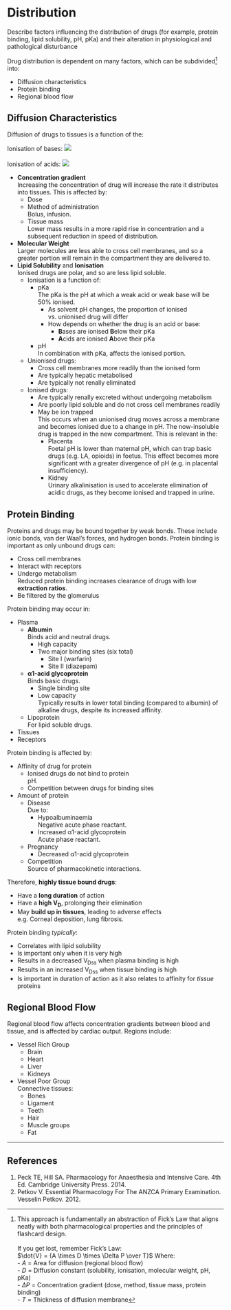 # Distribution

:::dual
Describe factors influencing the distribution of drugs (for example, protein binding, lipid solubility, pH, pKa) and their alteration in physiological and pathological disturbance
:::

Drug distribution is dependent on many factors, which can be subdivided^[This approach is fundamentally an abstraction of Fick's Law that aligns neatly with both pharmacological properties and the principles of flashcard design.\
\
If you get lost, remember Fick's Law:\
$\dot{V} = {A \times D \times \Delta P \over T}$
Where:\
- $A$ = Area for diffusion (regional blood flow)\
- $D$ = Diffusion constant (solubility, ionisation, molecular weight, pH, pKa)\
- $\Delta P$ = Concentration gradient (dose, method, tissue mass, protein binding)\
- $T$ = Thickness of diffusion membrane] into:

* Diffusion characteristics
* Protein binding
* Regional blood flow


## Diffusion Characteristics

Diffusion of drugs to tissues is a function of the:

::: column-margin
Ionisation of bases: <img src="/resources/pkas-bases.svg">\
\
Ionisation of acids: <img src="/resources/pkas-acids.svg">
:::

* **Concentration gradient**\
Increasing the concentration of drug will increase the rate it distributes into tissues. This is affected by:
    * Dose
    * Method of administration\
    Bolus, infusion.
    * Tissue mass\
    Lower mass results in a more rapid rise in concentration and a subsequent reduction in speed of distribution.
* **Molecular Weight**\
Larger molecules are less able to cross cell membranes, and so a greater portion will remain in the compartment they are delivered to.
* **Lipid Solubility** and **Ionisation**\
Ionised drugs are polar, and so are less lipid soluble.
    * Ionisation is a function of:
        * pKa\
        The pKa is the pH at which a weak acid or weak base will be 50% ionised.
            * As solvent pH changes, the proportion of ionised vs. unionised drug will differ\
            * How depends on whether the drug is an acid or base:
                * **B**ases are ionised **B**elow their pKa
                * **A**cids are ionised **A**bove their pKa
        * pH\
        In combination with pKa, affects the ionised portion.
    * Unionised drugs:
        * Cross cell membranes more readily than the ionised form
        * Are typically hepatic metabolised
        * Are typically not renally eliminated
    * Ionised drugs:
        * Are typically renally excreted without undergoing metabolism
        * Are poorly lipid soluble and do not cross cell membranes readily
        * May be ion trapped\
        This occurs when an unionised drug moves across a membrane and becomes ionised due to a change in pH. The now-insoluble drug is trapped in the new compartment. This is relevant in the:
            * Placenta\
            Foetal pH is lower than maternal pH, which can trap basic drugs (e.g. LA, opioids) in foetus. This effect becomes more significant with a greater divergence of pH (e.g. in placental insufficiency).
            * Kidney\
            Urinary alkalinisation is used to accelerate elimination of acidic drugs, as they become ionised and trapped in urine.



## Protein Binding

Proteins and drugs may be bound together by weak bonds. These include ionic bonds, van der Waal's forces, and hydrogen bonds. Protein binding is important as only unbound drugs can:

* Cross cell membranes
* Interact with receptors
* Undergo metabolism\
Reduced protein binding increases clearance of drugs with low **extraction ratios**.
* Be filtered by the glomerulus

Protein binding may occur in:

* Plasma
    * **Albumin**\
    Binds acid and neutral drugs.
        * High capacity
        * Two major binding sites (six total)
            * Site I (warfarin)
            * Site II (diazepam)
    * **α1-acid glycoprotein**\
     Binds basic drugs.
        * Single binding site
        * Low capacity\
        Typically results in lower total binding (compared to albumin) of alkaline drugs, despite its increased affinity.
    * Lipoprotein\
    For lipid soluble drugs.
* Tissues
* Receptors


Protein binding is affected by:

* Affinity of drug for protein
    * Ionised drugs do not bind to protein\
    pH.
    * Competition between drugs for binding sites
* Amount of protein
    * Disease\
    Due to:
        * Hypoalbuminaemia\
        Negative acute phase reactant.
        * Increased α1-acid glycoprotein\
        Acute phase reactant.
    * Pregnancy
        * Decreased α1-acid glycoprotein
    * Competition\
  Source of pharmacokinetic interactions.


Therefore, **highly tissue bound drugs**:

* Have a **long duration** of action
* Have a **high V~D~**, prolonging their elimination\
* May **build up in tissues**, leading to adverse effects\
e.g. Corneal deposition, lung fibrosis.


Protein binding *typically*:

* Correlates with lipid solubility
* Is important only when it is very high
* Results in a decreased V~Dss~ when plasma binding is high
* Results in an increased V~Dss~ when tissue binding is high
* Is important in duration of action as it also relates to affinity for *tissue* proteins



## Regional Blood Flow

Regional blood flow affects concentration gradients between blood and tissue, and is affected by cardiac output. Regions include:

* Vessel Rich Group
    * Brain
    * Heart
    * Liver
    * Kidneys
* Vessel Poor Group\
Connective tissues:
    * Bones
    * Ligament
    * Teeth
    * Hair
    * Muscle groups
    * Fat

---

## References

1. Peck TE, Hill SA. Pharmacology for Anaesthesia and Intensive Care. 4th Ed. Cambridge University Press. 2014.
2. Petkov V. Essential Pharmacology For The ANZCA Primary Examination. Vesselin Petkov. 2012.